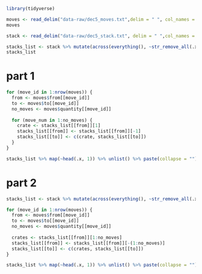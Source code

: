 ```r
library(tidyverse)
```

```r
moves <- read_delim("data-raw/dec5_moves.txt",delim = " ", col_names = c("word1","quantity","word2","from","word3","to")) %>% select(quantity,from,to)
moves

stack <- read_delim("data-raw/dec5_stack.txt", delim = " ",col_names = c("1","2","3","4", "5", "6", "7","8","9"))

stacks_list <- stack %>% mutate(across(everything(), ~str_remove_all(.x, "\\[|\\]"))) %>% as.list() %>% map(~str_subset(., "X", negate = T))
stacks_list
```

# part 1
```r
for (move_id in 1:nrow(moves)) {
  from <- moves$from[[move_id]]
  to <- moves$to[[move_id]]
  no_moves <- moves$quantity[[move_id]]
  
  for (move_num in 1:no_moves) {
    crate <- stacks_list[[from]][1]
    stacks_list[[from]] <- stacks_list[[from]][-1]
    stacks_list[[to]] <- c(crate, stacks_list[[to]])
  }
}

stacks_list %>% map(~head(.x, 1)) %>% unlist() %>% paste(collapse = "")
```

# part 2
```r
stacks_list <- stack %>% mutate(across(everything(), ~str_remove_all(.x, "\\[|\\]"))) %>% as.list() %>% map(~str_subset(., "X", negate = T))

for (move_id in 1:nrow(moves)) {
  from <- moves$from[[move_id]]
  to <- moves$to[[move_id]]
  no_moves <- moves$quantity[[move_id]]
  
  crates <- stacks_list[[from]][1:no_moves]
  stacks_list[[from]] <- stacks_list[[from]][-(1:no_moves)]
  stacks_list[[to]] <- c(crates, stacks_list[[to]])
}

stacks_list %>% map(~head(.x, 1)) %>% unlist() %>% paste(collapse = "")
```

